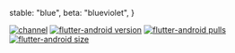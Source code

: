   stable: "blue",
  beta: "blueviolet",
}


<a href={channelUrl}><img src={channelBadgeUrl} alt="channel" /></a> [![flutter-android version](https://img.shields.io/docker/v/gmeligio/flutter-android?label=flutter-android%20version)](https://hub.docker.com/r/gmeligio/flutter-android/tags)
[![flutter-android pulls](https://img.shields.io/docker/pulls/gmeligio/flutter-android?label=flutter-android%20pulls)](https://hub.docker.com/r/gmeligio/flutter-android/tags)
[![flutter-android size](https://img.shields.io/docker/image-size/gmeligio/flutter-android?label=flutter-android%20size)](https://hub.docker.com/r/gmeligio/flutter-android/tags)
